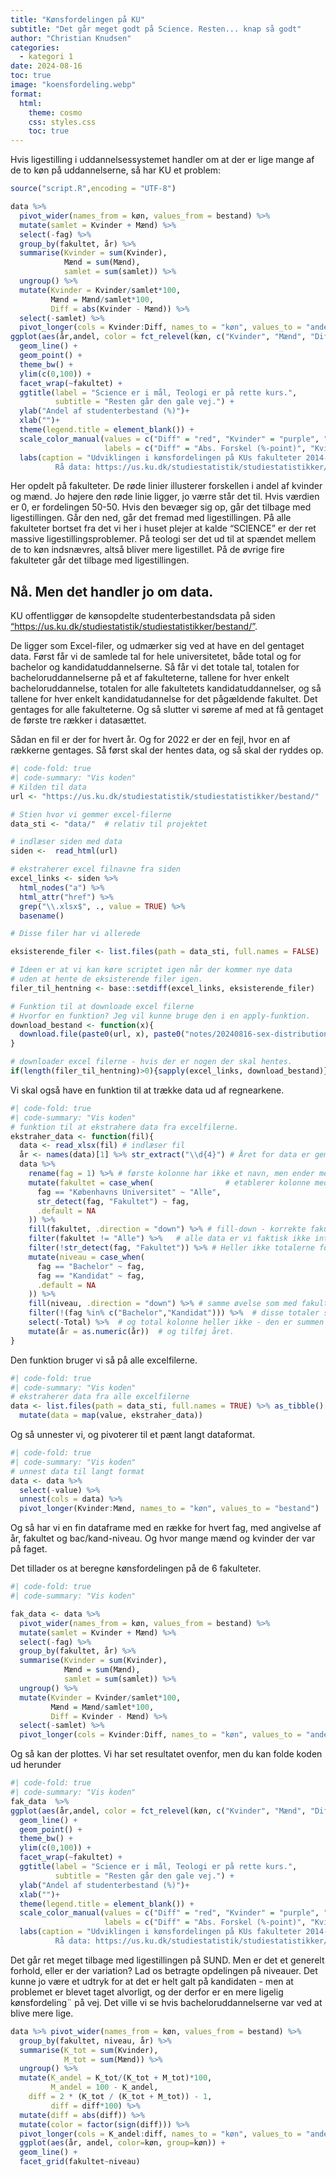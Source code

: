 ```yaml
---
title: "Kønsfordelingen på KU"
subtitle: "Det går meget godt på Science. Resten... knap så godt"
author: "Christian Knudsen"
categories:
  - kategori 1
date: 2024-08-16
toc: true
image: "koensfordeling.webp"
format:
  html:
    theme: cosmo
    css: styles.css
    toc: true
---
```


Hvis ligestilling i uddannelsessystemet handler om at der er lige mange af 
de to køn på uddannelserne, så har KU et problem:

```r
source("script.R",encoding = "UTF-8")
```
```r
data %>% 
  pivot_wider(names_from = køn, values_from = bestand) %>% 
  mutate(samlet = Kvinder + Mænd) %>% 
  select(-fag) %>% 
  group_by(fakultet, år) %>% 
  summarise(Kvinder = sum(Kvinder),
            Mænd = sum(Mænd),
            samlet = sum(samlet)) %>% 
  ungroup() %>% 
  mutate(Kvinder = Kvinder/samlet*100,
         Mænd = Mænd/samlet*100,
         Diff = abs(Kvinder - Mænd)) %>% 
  select(-samlet) %>% 
  pivot_longer(cols = Kvinder:Diff, names_to = "køn", values_to = "andel") %>% 
ggplot(aes(år,andel, color = fct_relevel(køn, c("Kvinder", "Mænd", "Diff")))) +
  geom_line() +
  geom_point() +
  theme_bw() +
  ylim(c(0,100)) +
  facet_wrap(~fakultet) +
  ggtitle(label = "Science er i mål, Teologi er på rette kurs.",
          subtitle = "Resten går den gale vej.") +
  ylab("Andel af studenterbestand (%)")+ 
  xlab("")+
  theme(legend.title = element_blank()) +
  scale_color_manual(values = c("Diff" = "red", "Kvinder" = "purple", "Mænd" = "darkgrey"),
                     labels = c("Diff" = "Abs. Forskel (%-point)", "Kvinder" = "Kvinder", "Mænd" = "Mænd")) +
  labs(caption = "Udviklingen i kønsfordelingen på KUs fakulteter 2014-2023
          Rå data: https://us.ku.dk/studiestatistik/studiestatistikker/bestand/")

```

Her opdelt på fakulteter. De røde linier illusterer forskellen i andel af kvinder
og mænd. Jo højere den røde linie ligger, jo værre står det til. Hvis værdien er
0, er fordelingen 50-50. Hvis den bevæger sig op, går det tilbage med ligestillingen.
Går den ned, går det fremad med ligestillingen. På alle fakulteter bortset fra
det vi her i huset plejer at kalde "SCIENCE" er der ret massive ligestillingsproblemer.
På teologi ser det ud til at spændet mellem de to køn indsnævres, altså bliver
mere ligestillet. På de øvrige fire fakulteter går det tilbage med ligestillingen.




## Nå. Men det handler jo om data. 

KU offentliggør de kønsopdelte studenterbestandsdata på siden ["https://us.ku.dk/studiestatistik/studiestatistikker/bestand/"]("https://us.ku.dk/studiestatistik/studiestatistikker/bestand/").

De ligger som Excel-filer, og udmærker sig ved at have en del gentaget data.
Først får vi de samlede tal for hele universitetet, både total og for bachelor og
kandidatuddannelserne. Så får vi det totale tal, totalen for bacheloruddannelserne
på et af fakulteterne, tallene for hver enkelt bacheloruddannelse, totalen for
alle fakultetets kandidatuddannelser, og så tallene for hver enkelt kandidatudannelse
for det pågældende fakultet. Det gentages for alle fakulteterne. Og så slutter vi
søreme af med at få gentaget de første tre rækker i datasættet.

Sådan en fil er der for hvert år. Og for 2022 er der en fejl, hvor en af rækkerne
gentages. Så først skal der hentes data, og så skal der ryddes op.

```r
#| code-fold: true
#| code-summary: "Vis koden"
# Kilden til data
url <- "https://us.ku.dk/studiestatistik/studiestatistikker/bestand/"

# Stien hvor vi gemmer excel-filerne
data_sti <- "data/"  # relativ til projektet

# indlæser siden med data
siden <-  read_html(url)

# ekstraherer excel filnavne fra siden
excel_links <- siden %>%
  html_nodes("a") %>%
  html_attr("href") %>%
  grep("\\.xlsx$", ., value = TRUE) %>% 
  basename()

# Disse filer har vi allerede

eksisterende_filer <- list.files(path = data_sti, full.names = FALSE)

# Ideen er at vi kan køre scriptet igen når der kommer nye data 
# uden at hente de eksisterende filer igen.
filer_til_hentning <- base::setdiff(excel_links, eksisterende_filer)

# Funktion til at downloade excel filerne
# Hvorfor en funktion? Jeg vil kunne bruge den i en apply-funktion.
download_bestand <- function(x){
  download.file(paste0(url, x), paste0("notes/20240816-sex-distribution-ucph/data/", x), mode = "wb")
}

# downloader excel filerne - hvis der er nogen der skal hentes.
if(length(filer_til_hentning)>0){sapply(excel_links, download_bestand)}
```

Vi skal også have en funktion til at trække data ud af regnearkene.

```r
#| code-fold: true
#| code-summary: "Vis koden"
# funktion til at ekstrahere data fra excelfilerne.
ekstraher_data <- function(fil){
  data <- read_xlsx(fil) # indlæser fil
  år <- names(data)[1] %>% str_extract("\\d{4}") # Året for data er gemt i filnavnet.
  data %>% 
    rename(fag = 1) %>% # første kolonne har ikke et navn, men ender med at indeholde fag.
    mutate(fakultet = case_when(                # etablerer kolonne med fakultetsnavne
      fag == "Københavns Universitet" ~ "Alle",
      str_detect(fag, "Fakultet") ~ fag,
      .default = NA
    )) %>% 
    fill(fakultet, .direction = "down") %>% # fill-down - korrekte fakulteter på alle fag.
    filter(fakultet != "Alle") %>%   # alle data er vi faktisk ikke interesserede i.
    filter(!str_detect(fag, "Fakultet")) %>% # Heller ikke totalerne for fakulteterne.
    mutate(niveau = case_when(
      fag == "Bachelor" ~ fag,
      fag == "Kandidat" ~ fag,
      .default = NA
    )) %>% 
    fill(niveau, .direction = "down") %>% # samme øvelse som med fakulteterne for at få bac/kand
    filter(!(fag %in% c("Bachelor","Kandidat"))) %>%  # disse totaler skal vi heller ikke bruge
    select(-Total) %>%  # og total kolonne heller ikke - den er summen af de to køn.
    mutate(år = as.numeric(år))  # og tilføj året.
}
```

Den funktion bruger vi så på alle excelfilerne.
```r
#| code-fold: true
#| code-summary: "Vis koden"
# ekstraherer data fra alle excelfilerne
data <- list.files(path = data_sti, full.names = TRUE) %>% as_tibble() %>% 
  mutate(data = map(value, ekstraher_data))
```

Og så unnester vi, og pivoterer til et pænt langt dataformat.
```r
#| code-fold: true
#| code-summary: "Vis koden"
# unnest data til langt format
data <- data %>% 
  select(-value) %>% 
  unnest(cols = data) %>% 
  pivot_longer(Kvinder:Mænd, names_to = "køn", values_to = "bestand")
```

Og så har vi en fin dataframe med en række for hvert fag, med angivelse
af år, fakultet og bac/kand-niveau. Og hvor mange mænd og kvinder der var på
faget.

Det tillader os at beregne kønsfordelingen på de 6 fakulteter. 
```r
#| code-fold: true
#| code-summary: "Vis koden"

fak_data <- data %>% 
  pivot_wider(names_from = køn, values_from = bestand) %>% 
  mutate(samlet = Kvinder + Mænd) %>% 
  select(-fag) %>% 
  group_by(fakultet, år) %>% 
  summarise(Kvinder = sum(Kvinder),
            Mænd = sum(Mænd),
            samlet = sum(samlet)) %>% 
  ungroup() %>% 
  mutate(Kvinder = Kvinder/samlet*100,
         Mænd = Mænd/samlet*100,
         Diff = Kvinder - Mænd) %>% 
  select(-samlet) %>% 
  pivot_longer(cols = Kvinder:Diff, names_to = "køn", values_to = "andel")
```

Og så kan der plottes. Vi har set resultatet ovenfor, men du kan folde koden ud
herunder

```r
#| code-fold: true
#| code-summary: "Vis koden"
fak_data  %>% 
ggplot(aes(år,andel, color = fct_relevel(køn, c("Kvinder", "Mænd", "Diff")))) +
  geom_line() +
  geom_point() +
  theme_bw() +
  ylim(c(0,100)) +
  facet_wrap(~fakultet) +
  ggtitle(label = "Science er i mål, Teologi er på rette kurs.",
          subtitle = "Resten går den gale vej.") +
  ylab("Andel af studenterbestand (%)")+ 
  xlab("")+
  theme(legend.title = element_blank()) +
  scale_color_manual(values = c("Diff" = "red", "Kvinder" = "purple", "Mænd" = "darkgrey"),
                     labels = c("Diff" = "Abs. Forskel (%-point)", "Kvinder" = "Kvinder", "Mænd" = "Mænd")) +
  labs(caption = "Udviklingen i kønsfordelingen på KUs fakulteter 2014-2023
          Rå data: https://us.ku.dk/studiestatistik/studiestatistikker/bestand/")


```

Det går ret meget tilbage med ligestillingen på SUND. Men er det et generelt
forhold, eller er der variation? Lad os betragte opdelingen på niveauer. 
Det kunne jo være et udtryk for at det er helt galt på kandidaten - men at 
problemet er blevet taget alvorligt, og der derfor er en mere ligelig kønsfordeling¨
på vej. Det ville vi se hvis bacheloruddannelserne var ved at blive mere lige.

```r
data %>% pivot_wider(names_from = køn, values_from = bestand) %>% 
  group_by(fakultet, niveau, år) %>% 
  summarise(K_tot = sum(Kvinder),
            M_tot = sum(Mænd)) %>% 
  ungroup() %>% 
  mutate(K_andel = K_tot/(K_tot + M_tot)*100,
         M_andel = 100 - K_andel,
    diff = 2 * (K_tot / (K_tot + M_tot)) - 1,
         diff = diff*100) %>% 
  mutate(diff = abs(diff)) %>% 
  mutate(color = factor(sign(diff))) %>% 
  pivot_longer(cols = K_andel:diff, names_to = "køn", values_to = "andel") %>% 
  ggplot(aes(år, andel, color=køn, group=køn)) +
  geom_line() +
  facet_grid(fakultet~niveau)
```


